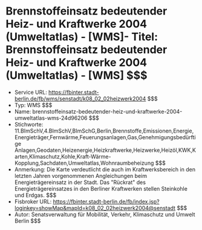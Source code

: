 # Brennstoffeinsatz bedeutender Heiz- und Kraftwerke 2004 (Umweltatlas) - [WMS]- Titel: Brennstoffeinsatz bedeutender Heiz- und Kraftwerke 2004 (Umweltatlas) - [WMS] $$$
- Service URL: https://fbinter.stadt-berlin.de/fb/wms/senstadt/k08_02_02heizwerk2004 $$$
- Typ: WMS $$$
- Name: brennstoffeinsatz-bedeutender-heiz-und-kraftwerke-2004-umweltatlas-wms-24d96206 $$$
- Stichworte: 11.BImSchV,4.BImSchV,BImSchG,Berlin,Brennstoffe,Emissionen,Energie,Energieträger,Fernwärme,Feuerungsanlagen,Gas,Genehmigungsbedürftige Anlagen,Geodaten,Heizenergie,Heizkraftwerke,Heizwerke,Heizöl,KWK,Karten,Klimaschutz,Kohle,Kraft-Wärme-Kopplung,Sachdaten,Umweltatlas,Wohnraumbeheizung $$$
- Anmerkung: Die Karte verdeutlicht die auch im Kraftwerksbereich in den letzten Jahren vorgenommenen Angleichungen beim Energieträgereinsatz
in der Stadt. Das "Rückrat" des Energieträgereinsatzes in den Berliner Kraftwerken stellen Steinkohle und Erdgas. $$$
- Fisbroker URL: https://fbinter.stadt-berlin.de/fb/index.jsp?loginkey=showMap&mapId=k08_02_02heizwerk2004@senstadt $$$
- Autor: Senatsverwaltung für Mobilität, Verkehr, Klimaschutz und Umwelt Berlin $$$
